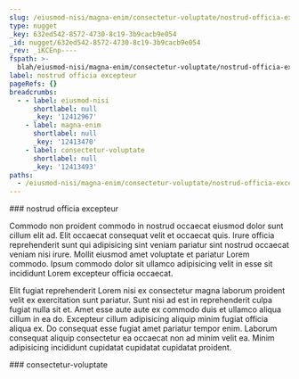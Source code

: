 ```yaml
---
slug: /eiusmod-nisi/magna-enim/consectetur-voluptate/nostrud-officia-excepteur
type: nugget
_key: 632ed542-8572-4730-8c19-3b9cacb9e054
_id: nugget/632ed542-8572-4730-8c19-3b9cacb9e054
_rev: _iKCEnp----
fspath: >-
  blah/eiusmod-nisi/magna-enim/consectetur-voluptate/nostrud-officia-excepteur.md
label: nostrud officia excepteur
pageRefs: {}
breadcrumbs:
  - - label: eiusmod-nisi
      shortlabel: null
      _key: '12412967'
    - label: magna-enim
      shortlabel: null
      _key: '12413470'
    - label: consectetur-voluptate
      shortlabel: null
      _key: '12413493'
paths:
  - /eiusmod-nisi/magna-enim/consectetur-voluptate/nostrud-officia-excepteur
---
```


<NuggetArea>
<Nugget slug="/eiusmod-nisi/magna-enim/consectetur-voluptate/nostrud-officia-excepteur" type="nugget" _key="632ed542-8572-4730-8c19-3b9cacb9e054" _id="nugget/632ed542-8572-4730-8c19-3b9cacb9e054" _rev="_iKCEnp----" fspath="blah/eiusmod-nisi/magna-enim/consectetur-voluptate/nostrud-officia-excepteur.md" label="nostrud officia excepteur" paths="/eiusmod-nisi/magna-enim/consectetur-voluptate/nostrud-officia-excepteur">
<NuggetBody>
### nostrud officia excepteur

Commodo non proident commodo in nostrud occaecat eiusmod dolor sunt cillum elit ad. Elit occaecat consequat velit et occaecat quis. Irure officia reprehenderit sunt qui adipisicing sint veniam pariatur sint nostrud occaecat veniam nisi irure. Mollit eiusmod amet voluptate et pariatur Lorem commodo. Ipsum commodo dolor sit ullamco adipisicing velit in esse sit incididunt Lorem excepteur officia occaecat.

Elit fugiat reprehenderit Lorem nisi ex consectetur magna laborum proident velit ex exercitation sunt pariatur. Sunt nisi ad est in reprehenderit culpa fugiat nulla sit et. Amet esse aute aute ex commodo duis et ullamco aliqua cillum in ea do. Excepteur cillum adipisicing aliquip minim fugiat officia aliqua ex. Do consequat esse fugiat amet pariatur tempor enim. Laborum consequat aliquip consectetur ea occaecat non ad minim velit ea. Minim adipisicing incididunt cupidatat cupidatat cupidatat proident.

</NuggetBody>
<Breadcrumbs>
<Crumbs>
<Crumb _key="12412967" label="eiusmod-nisi" /><Crumb _key="12413470" label="magna-enim" /><Crumb _key="12413493" label="consectetur-voluptate" />
</Crumbs>
</Breadcrumbs>
</Nugget>

<NuggetsInbound>
</NuggetsInbound>
<NuggetsOutbound>
</NuggetsOutbound>
</NuggetArea>
<PassagesInbound>
<Passage direction="inbound" type="passage" _key="12413493" _id="passage/12413493" _rev="_iKCEno6---" label="consectetur-voluptate" passage="consectetur-voluptate" fspath="blah/eiusmod-nisi/magna-enim/consectetur-voluptate" paths="/eiusmod-nisi/magna-enim/consectetur-voluptate" slug="/eiusmod-nisi/magna-enim/consectetur-voluptate">
<NuggetBody>
### consectetur-voluptate

</NuggetBody>
<Breadcrumbs>
<Crumbs>
<Crumb _key="12412967" label="eiusmod-nisi" /><Crumb _key="12413470" label="magna-enim" />
</Crumbs>
</Breadcrumbs>
</Passage>

</PassagesInbound>
<PassagesOutbound>
</PassagesOutbound>